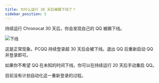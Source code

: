 ```yaml
---
title: 为什么运行 30 天后被踢下线了？
sidebar_position: 5
---
```


持续运行 Chronocat 30 天后，你会发现自己的 QQ 被踢下线。

![下线](./offline.png)

这是正常现象。PCQQ 持续登录超 30 天后会被下线。退出 QQ 后重新启动 QQ 并登录即可。

如果你不希望 QQ 在未知的时间下线，你可以在持续运行 20 天后手动重启 QQ。

目前没有计划自动化这一重新登录的过程。

